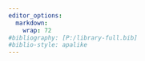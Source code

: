 ```yaml
---
editor_options:
  markdown:
    wrap: 72
#bibliography: [P:/library-full.bib]   
#biblio-style: apalike
---
```


<!-- rmarkdown::render_site(output_format = 'bookdown::pdf_book', encoding = 'UTF-8') -->

<!-- # Preferences and Economic Redistribution 
## Preference formation 

During the past decade, the research field of individual preferences toward economic redistribution constitute an interdisciplinary field in the social sciences [@alesina_preferences_2010;@steele_attitudes_2019]. In this regard, as a result of disciplinary boundaries, the phenomenon has been addressed through a range of concepts, such as _attitudes_ toward redistribution [@Garcia-Sanchez19], _social or welfare policy_ preferences [@breznau_economic_2010;@rehm_risk_2016] and _preferences, support or demand_ for redistribution [@steele_wealth_2022;@evans_strong_2018;@jaime-castillo_social_2019]. Across this body of literature, the common denominator is that individuals in society hold different views about what should be the role of government in taking measures for providing welfare and to what extent this role has to be accomplished. In order to establish boundaries and properly conceptualize this phenomenon, we need to review previous discussions in the literature. 

The theoretical framework proposed by @Janmaat2013 distinguishes between the concepts of perceptions, beliefs and judgments about economic inequality. First, perceptions refer to subjective descriptive estimations, in other words, how individuals think existing inequality is. Second, beliefs are understood as the normative dimension regarding how income distribution should be, acquired through socialisation processes. Finally, judgments are considered as the normative evaluation of the existing inequality, referring to what extent it is considered good or desired [@Janmaat2013,p.4]. Within this framework, the concept of preference is occasionally misled with beliefs or judgments. In this regard, is relevant to point out that the ideas about how the object (e.g. inequality) should be, do not explicitly consider its' evaluation. In this line, the concept of preference needs to be distinguished from the previous framework, because the phenomenon studied in the redistributive preferences literature refers to the subjective appraisal regarding measures (e.g. social policies) to afront the existing levels of inequality. 

Another approach for the study preferences has been developed by @druckman_preference_2000. On their view, the formation of preferences can be understood as the combination of internal and external dynamics, suggesting that preferences derive from the evaluation of an external object and its' attributes relative to another (e.g. public policy). Objects can be observable physically continuous phenomena (e.g. furniture) and unobservable, physically discontinuous phenomena (e.g. shared ideas) [@druckman_preference_2000,p.4]. In addition, individuals evaluate based on beliefs that are linked to the description of an object's attributes, which are in turn built on top of previous information acquired by the exposure to the stimuli of the environment, in other words, by experience [@druckman_preference_2000,p.5]. 

Both approaches mentioned constitute an insightful understanding of what preferences are and how they are formed. Nevertheless, there is a difference that needs to be clarified. On the one hand, Janmaat's [-@Janmaat2013] approach allows distinguishing the descriptive from the normative dimension in the study of subjective inequality but is less clear toward the concept of preferences. In this regard, I argue that preference formation does have a normative dimension, but it is not purely based on it. Therefore it is necessary to consider external influences. On the other hand, @druckman_preference_2000 don not explicitly consider preferences to be linked with norms. They suggest that preferences are the function of beliefs, and the latter are systematically formed through experience. In this regard, preferences are the manifestation of an object evaluation, which is ranked by an observer on top of the description of its attributes. In my view, both approaches share the assumption about preference formation is not entirely neither internal nor external to the individual. In other words, both approaches agree that the descriptive dimension comprises the foundations for further evaluations which consequently lead to the formation of preferences. 

The crucial point in which both approaches differ is how they define *beliefs*. For @Janmaat2013 beliefs are less contingent, in order that they are linked to social norms, but for @druckman_preference_2000 due to beliefs being a function of perception, they are more dynamic and susceptible to being updated by external shocks (e.g. information) [@druckman_preference_2000, p. 6]. In this regard, I argue that adopting *beliefs* as a concept can be problematic, due to the different meanings that the literature has used for the study of preferences. These differences could lead to conceptual inconsistencies, wrong assumptions about causality and erroneous theoretical conclusions. 

As an alternative to the unclear use of beliefs, the literature has developed the concept of *values* as a more accurate representation of the normative dimension [@feldman_humanitarian_2001]. From this perspective, the internalisation of social norms is tightly linked with socialisation processes and represents a less contingent and stable characteristic  [@min_intergenerational_2012]. Social norms represent the pursued societal rules and goals, which are rationalised as individual motivation for action [@breznau_economic_2010]. Values can be expressed by particular views, for example, about the distribution of economic opportunities and resources or to what extent humans share certain universal attributes that make them deserve to be recipients of welfare (for details see section [3.1](#normative)).  

**Summary**

For studying preferences, it is crucial to have a clear conceptual framework to address. The proposed framework is composed of four core elements: Information, Perception, Values and Judgment. Figure \@ref(fig:preferences) depicts the conceptual distinction between these elements, but also an attempt to synthesise the approaches reviewed above. Following @druckman_preference_2000, *Information* constitutes the external *stimuli* which contribute to the reference framework employed by individuals to describe the attributes of an object, which is in turn understood as *Perception* (how *is*). In this regard, an assumption is that perceptions can change and it relies on the possibility of partially updating current information. Aside from the environmental exposure and the descriptive dimension, there are internal normative structures that are expressed by *Values*. In this line, I argue that contingent *Information* does not play an important role in values because ideas that have been acquired in socialisation processes do not experience relevant changes and tend to be more consistent on time. The fourth element synthesises the influence of the previous. However, it goes a step forward considering *Judgment* as the evaluative process that emerges on top of the description and the normative views around the attributes of an object that lead to consider it as desirable (or not), remaining latent until it can become observable as a revealed *Preference* under a certain situation which demands a manifestation of it. 

```{r preferences, echo=FALSE,fig.cap='Conceptual framework for preference formation. \\hfill \\linebreak \\textbf{\\textit{Note}}: the update symbol (1 and 2) represents the attribute of change.', out.height='100%'}
knitr::include_graphics(path = 'images/preferences.PNG')
```

## Redistribution: what, how and who 

How the redistributive preferences literature has addressed the phenomena, apart from the previous distinction in preference formation, it is important to point out how preferences have been conceptualised across the literature. Previously, we have mentioned that disciplinary boundaries influenced the denomination of the phenomena. Despite this, this section presents three of the main conceptual approaches that have been empirically discussed across the literature. 

Preferences can be approached according to how concrete the attributes of the evaluated object are. One way to empirically addressed preferences for redistribution is the reduction of economic inequality which refers to what extent individuals believe that the government should be responsible for the reduction of the income gap between rich and poor, which has become one of the most common approaches for the study of preferences in the literature. For example, based on the General Social Survey @alesina_preferences_2010 analyse the evaluation of citizens about the role of government in Washington in improving the standard of living of all poor or if they should take care of themselves. From a cross-national approach, using data from the World Value Survey the @alesina_preferences_2010 analysed to what degree citizens believe that welfare should be the responsibility of individuals or that the government should provide universal support. On the same line, @Garcia-Sanchez19 scrutinise to what extent individuals agree that the government is responsible for reducing the differences between high and low incomes by employing the International Social Survey Programme. Looking at regional comparisons, @jaime-castillo_social_2019 examined European citizens' opinions on the idea that government should take measures to reduce income differences by employing the European Social Survey. Finally, @franetovic_preferences_2022 compared Latin American countries using the Latinobarometer survey, analysing to what extent subjects agree that government should implement policies to reduce income inequality between rich and poor. Overall, these cases briefly describe how the literature has empirically addressed general preferences for redistribution without addressing specific welfare policies.    

Another dimension of redistributive preferences is how individuals rationalize the link between tax policy and economic inequality. In this regard, there is research that has employed the concept of preferences for progressive taxation as a way to study redistributive preferences. The argument is that the link between income and welfare is increasingly relevant in societies with a progressive tax regime in which households on the top of the income distribution are those who contribute more and get directly benefited less by redistribution in which the core assumption that links income and redistributive preferences relies on what extent individuals prefer a progressive tax policy [@cansunar_who_2021,p.1]. However, empirical findings have shown that even the more affluent are more willing to support progressive taxation when they perceive that someone is richer than them [@cansunar_who_2021]. In addition, other evidence has shown that even against their material interest, low-income individuals support regressive tax cuts as a result of their perceived own tax burden, but also due to a lack of political information [@bartels_homer_2005].

Finally, another body of literature has addressed preferences for redistribution based on the evaluation of certain social policies (e.g. unemployment benefits or health insurance). In this line, the individuals or groups that potentially become recipients of these welfare policies can be conceptually distinguished between those who are directly affected by policies in the short term (e.g. the poor or unemployed) [@Aaroe2014] and those who are going to be affected by them, potentially or directly, in the future (e.g. ill or retired) [@castillo_deserving_2019;@rehm_risk_2016]. In this regard, how the government enacts welfare policies also considers the characteristics of the recipients of the benefits. This subject has been addressed by the deservingness heuristic approach, which adverts to what extent a certain group or individuals are considered to be within the scope of benefits of a certain welfare policy [@Jensen2017]. Therefore, it has been argued that public preferences toward redistributive social policies represent the evaluation of the policy, taking into account to what extent it affects the present (or future) material interest of the evaluator (e.g. income tax rise), but also the attributes of the recipients of the enacted policy [@garcia-sanchez_two_2022]. 

**Summary**

Overall, two main dimensions of redistributive preferences have been addressed empirically in the literature. However, this exercise has its problems, as there is a clear distinction between an *abstract* willingness to increase redistribution and a *concrete* preference for specific redistributive measures. Regarding redistribution in the abstract, the idea that some entity (e.g. the government) should be responsible for reducing economic inequalities represents an abstract understanding of redistribution because it does not specify how this should be done, under what conditions, or who the beneficiaries are [@garcia-sanchez_two_2022, p. 3]. This approach can be problematic because it can be argued that it captures a general preference for economic inequality, that may not be consistently linked with concrete policies [@steele_wealth_2022, p. 8]. Nevertheless, the limitations of this approach do not imply that is not possible to adopt it but is crucial to clarify that it represents no more than general preferences toward redistribution.

On the side of redistribution in concrete, there are at least two domains. One is the goals and scope of the tax regime, and the other is the provision of social welfare. In this line, @mccall_americans_2009 suggest that redistribution in practices can be addressed by rising taxes for those with higher incomes and by increasing public transfers for those in need. However, they consider that demands for governmental action are not necessarily linked to redistributive preferences, but public spending on welfare policies. Given this evidence, it might be correct to treat them as independent public opinion phenomena. However, a less discussed aspect in the literature is to what extent individuals link taxation with the provision of public welfare, but also the factors that could intervene in this association. -->

<!-- asocia/no asocia tax con policy
nivel de asociación entre ambas  -->

<!-- Public opinion on policy and budgetary trade-offs in European welfare states: evidence from a new comparative survey
Marius R. Busemeyer &Julian L. Garritzmann -->


<!-- Preferences for redistribution can be understood as the individual's evaluation towards the role of government in managing the economic distribution on top of their actual perceptions and information. Furthermore, preferences are influenced by the attributes of governmental actions that are represented by public policies. Hence, preferences can be addressed through the evaluation of government responsibility for the reduction of economic inequality globally, by focusing on the characteristics of a concrete welfare policy or through the modification of the tax regime. -->

<!-- 
In this regard, For political psychologist 

"who receives what and why" 

A less discussed issue in the preferences literature is the empirical relationship between taxes and redistribution.

Another aspect is the specific object, in this case, policies that are being evaluated by the observator.

A theoretical relevant aspect of how to understand this phenomenon is to disentangle the underlying dimensions that comprise it.  
-->



